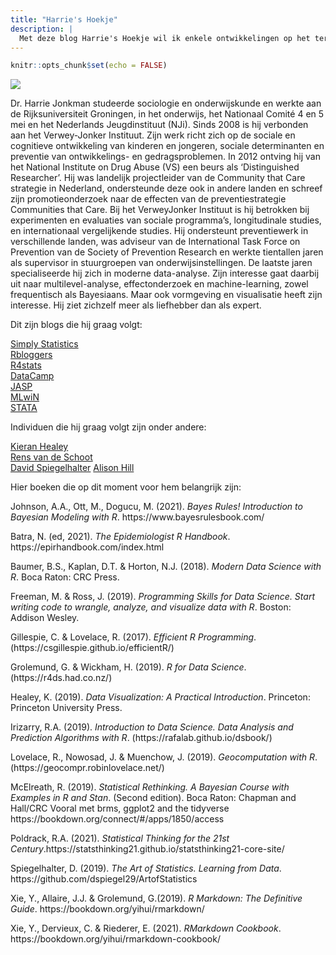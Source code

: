 ```yaml
---
title: "Harrie's Hoekje"
description: |
  Met deze blog Harrie's Hoekje wil ik enkele ontwikkelingen op het terrein van moderne data-analyse bijhouden. Op dit terrein gebeurt op dit moment heel veel. Het zo nu en dan erover schrijven is voor mij een manier om een beetje bij te blijven en ontwikkelingen die mij interesseren zichtbaar te maken.   
---
```


```r
knitr::opts_chunk$set(echo = FALSE)
```


![](Harriefoto.png)

Dr. Harrie Jonkman studeerde sociologie en onderwijskunde en werkte aan de Rijksuniversiteit Groningen, in het onderwijs, het Nationaal Comité 4 en 5 mei en het Nederlands Jeugdinstituut (NJi). Sinds 2008 is hij verbonden aan het Verwey-Jonker Instituut. Zijn werk richt zich op de sociale en cognitieve
ontwikkeling van kinderen en jongeren, sociale determinanten en preventie van ontwikkelings- en gedragsproblemen. In 2012 ontving hij van het National Institute on Drug Abuse (VS) een beurs als 'Distinguished Researcher'. Hij was landelijk projectleider van de Community that Care strategie in Nederland, ondersteunde deze ook in andere landen en schreef zijn promotieonderzoek naar de effecten van de preventiestrategie Communities that Care. 
Bij het VerweyJonker Instituut is hij betrokken bij experimenten en evaluaties van sociale programma's, longitudinale studies, en internationaal vergelijkende studies. Hij ondersteunt preventiewerk in verschillende landen, was adviseur van de International Task Force on Prevention van de Society of Prevention Research en werkte tientallen jaren als supervisor in stuurgroepen van onderwijsinstellingen. 
De laatste jaren specialiseerde hij zich in moderne data-analyse. Zijn interesse gaat daarbij uit naar multilevel-analyse, effectonderzoek en machine-learning, zowel frequentisch als Bayesiaans. Maar ook vormgeving en visualisatie heeft zijn interesse. Hij ziet zichzelf meer als liefhebber dan als expert. 


Dit zijn blogs die hij graag volgt:

[Simply Statistics](https://simplystatistics.org/)   
[Rbloggers](https://www.r-bloggers.com/)   
[R4stats](http://r4stats.com/)   
[DataCamp](https://www.datacamp.com/)  
[JASP](https://jasp-stats.org/)   
[MLwiN](http://www.bristol.ac.uk/cmm/software/mlwin/)   
[STATA](https://www.stata.com/)   

Individuen die hij graag volgt zijn onder andere:   

[Kieran Healey](https://github.com/kjhealy)   
[Rens van de Schoot](https://www.rensvandeschoot.com)   
[David Spiegelhalter](http://www.statslab.cam.ac.uk/~david/)
[Alison Hill](https://alison.rbind.io/)   
 
Hier boeken die op dit moment voor hem belangrijk zijn:

Johnson, A.A., Ott, M., Dogucu, M. (2021). *Bayes Rules! Introduction to Bayesian Modeling with R*. https://www.bayesrulesbook.com/ 

Batra, N. (ed, 2021). *The Epidemiologist R Handbook*. https://epirhandbook.com/index.html

Baumer, B.S., Kaplan, D.T. & Horton, N.J. (2018). *Modern Data Science with R*. Boca Raton: CRC Press. 

Freeman, M. & Ross, J. (2019). *Programming Skills for Data Science. Start writing code to wrangle, analyze, and visualize data with R*. Boston: Addison Wesley.

Gillespie, C. & Lovelace, R. (2017). *Efficient R Programming*. (https://csgillespie.github.io/efficientR/) 

Grolemund, G. & Wickham, H. (2019). *R for Data Science*. (https://r4ds.had.co.nz/) 

Healey, K. (2019). *Data Visualization: A Practical Introduction*. Princeton: Princeton University Press.  

Irizarry, R.A. (2019). *Introduction to Data Science. Data Analysis and Prediction Algorithms with R*. (https://rafalab.github.io/dsbook/) 

Lovelace, R., Nowosad, J. & Muenchow, J. (2019). *Geocomputation with R*. (https://geocompr.robinlovelace.net/) 

McElreath, R. (2019). *Statistical Rethinking. A Bayesian Course with Examples in R and Stan*. (Second edition). Boca Raton: Chapman and Hall/CRC  Vooral met brms, ggplot2 and the tidyverse https://bookdown.org/connect/#/apps/1850/access 

Poldrack, R.A. (2021). *Statistical Thinking for the 21st Century*.https://statsthinking21.github.io/statsthinking21-core-site/

Spiegelhalter, D. (2019). *The Art of Statistics. Learning from Data*. https://github.com/dspiegel29/ArtofStatistics

Xie, Y., Allaire, J.J. & Grolemund, G.(2019). *R Markdown: The Definitive Guide*. https://bookdown.org/yihui/rmarkdown/ 

Xie, Y., Dervieux, C. & Riederer, E. (2021). *RMarkdown Cookbook*. https://bookdown.org/yihui/rmarkdown-cookbook/




